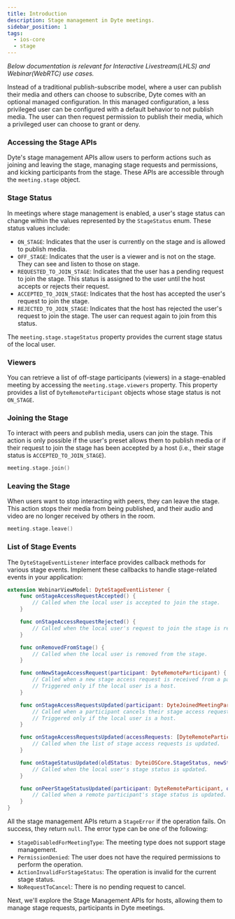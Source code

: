 ```yaml
---
title: Introduction
description: Stage management in Dyte meetings.
sidebar_position: 1
tags:
  - ios-core
  - stage
---
```


_Below documentation is relevant for Interactive Livestream(LHLS) and Webinar(WebRTC) use cases._

Instead of a traditional publish-subscribe model, where a user can publish their media and others can choose to subscribe, Dyte
comes with an optional managed configuration. In this managed configuration, a less privileged user can be configured with a
default behavior to not publish media. The user can then request permission to publish their media, which a privileged user can
choose to grant or deny.

### Accessing the Stage APIs

Dyte's stage management APIs allow users to perform actions such as joining and leaving the stage, managing stage requests and
permissions, and kicking participants from the stage. These APIs are accessible through the `meeting.stage` object.

### Stage Status

In meetings where stage management is enabled, a user's stage status can change within the values represented by the `StageStatus`
enum. These status values include:

- `ON_STAGE`: Indicates that the user is currently on the stage and is allowed to publish media.
- `OFF_STAGE`: Indicates that the user is a viewer and is not on the stage. They can see and listen to those on stage.
- `REQUESTED_TO_JOIN_STAGE`: Indicates that the user has a pending request to join the stage. This status is assigned to the user
  until the host accepts or rejects their request.
- `ACCEPTED_TO_JOIN_STAGE`: Indicates that the host has accepted the user's request to join the stage.
- `REJECTED_TO_JOIN_STAGE`: Indicates that the host has rejected the user's request to join the stage. The user can request again
  to join from this status.

The `meeting.stage.stageStatus` property provides the current stage status of the local user.

### Viewers

You can retrieve a list of off-stage participants (viewers) in a stage-enabled meeting by accessing the `meeting.stage.viewers`
property. This property provides a list of `DyteRemoteParticipant` objects whose stage status is not `ON_STAGE`.

### Joining the Stage

To interact with peers and publish media, users can join the stage. This action is only possible if the user's preset allows them
to publish media or if their request to join the stage has been accepted by a host (i.e., their stage status is `ACCEPTED_TO_JOIN_STAGE`).

```swift
meeting.stage.join()
```

### Leaving the Stage

When users want to stop interacting with peers, they can leave the stage. This action stops their media from being published,
and their audio and video are no longer received by others in the room.

```swift
meeting.stage.leave()
```

### List of Stage Events

The `DyteStageEventListener` interface provides callback methods for various stage events. Implement these callbacks to handle
stage-related events in your application:

```swift
extension WebinarViewModel: DyteStageEventListener {
    func onStageAccessRequestAccepted() {
        // Called when the local user is accepted to join the stage.
    }

    func onStageAccessRequestRejected() {
        // Called when the local user's request to join the stage is rejected by the host.
    }

    func onRemovedFromStage() {
        // Called when the local user is removed from the stage.
    }

    func onNewStageAccessRequest(participant: DyteRemoteParticipant) {
        // Called when a new stage access request is received from a participant.
        // Triggered only if the local user is a host.
    }

    func onStageAccessRequestsUpdated(participant: DyteJoinedMeetingParticipant) {
        // Called when a participant cancels their stage access request.
        // Triggered only if the local user is a host.
    }

    func onStageAccessRequestsUpdated(accessRequests: [DyteRemoteParticipant]) {
        // Called when the list of stage access requests is updated.
    }

    func onStageStatusUpdated(oldStatus: DyteiOSCore.StageStatus, newStatus: DyteiOSCore.StageStatus) {
        // Called when the local user's stage status is updated.
    }

    func onPeerStageStatusUpdated(participant: DyteRemoteParticipant, oldStatus: DyteiOSCore.StageStatus, newStatus: DyteiOSCore.StageStatus) {
        // Called when a remote participant's stage status is updated.
    }
}
```

All the stage management APIs return a `StageError` if the operation fails. On success, they return `null`. The error type can be one of the following:

- `StageDisabledForMeetingType`: The meeting type does not support stage management.
- `PermissionDenied`: The user does not have the required permissions to perform the operation.
- `ActionInvalidForStageStatus`: The operation is invalid for the current stage status.
- `NoRequestToCancel`: There is no pending request to cancel.

Next, we'll explore the Stage Management APIs for hosts, allowing them to manage stage requests, participants in Dyte meetings.

<head>
  <title>iOS Core Stage Introduction</title>
</head>
